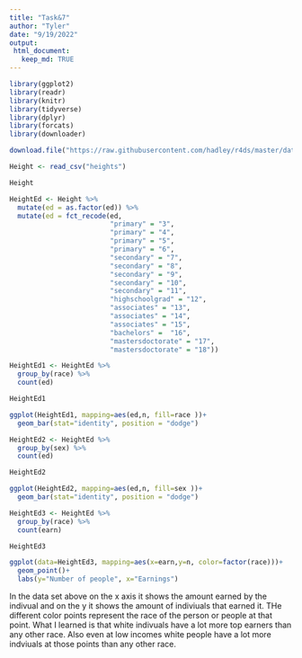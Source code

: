 ```yaml
---
title: "Task&7"
author: "Tyler"
date: "9/19/2022"
output: 
 html_document:
   keep_md: TRUE
---
```


```r
library(ggplot2)
library(readr)
library(knitr)
library(tidyverse)
library(dplyr)
library(forcats)
library(downloader)
```



```r
download.file("https://raw.githubusercontent.com/hadley/r4ds/master/data/heights.csv", "heights")

Height <- read_csv("heights")

Height

```


```r
HeightEd <- Height %>%
  mutate(ed = as.factor(ed)) %>%
  mutate(ed = fct_recode(ed,
                         "primary" = "3",
                         "primary" = "4",
                         "primary" = "5",
                         "primary" = "6",
                         "secondary" = "7",
                         "secondary" = "8",
                         "secondary" = "9",
                         "secondary" = "10",
                         "secondary" = "11",
                         "highschoolgrad" = "12",
                         "associates" = "13",
                         "associates" = "14",
                         "associates" = "15",
                         "bachelors" =  "16",
                         "mastersdoctorate" = "17",
                         "mastersdoctorate" = "18"))

```

```r
HeightEd1 <- HeightEd %>%
  group_by(race) %>%
  count(ed)

HeightEd1

```

```r
ggplot(HeightEd1, mapping=aes(ed,n, fill=race ))+
  geom_bar(stat="identity", position = "dodge")

```

```r
HeightEd2 <- HeightEd %>%
  group_by(sex) %>%
  count(ed)

HeightEd2
```

```r
ggplot(HeightEd2, mapping=aes(ed,n, fill=sex ))+
  geom_bar(stat="identity", position = "dodge")
```

```r
HeightEd3 <- HeightEd %>%
  group_by(race) %>%
  count(earn)

HeightEd3
```

```r
ggplot(data=HeightEd3, mapping=aes(x=earn,y=n, color=factor(race)))+
  geom_point()+
  labs(y="Number of people", x="Earnings")
```

In the data set above on the x axis it shows the amount earned by the indivual and on the y it shows the amount of indiviuals that earned it. THe different color points represent the race of the person or people at that point. What I learned is that white indivuals have a lot more top earners than any other race. Also even at low incomes white people have a lot more indviuals at those points than any other race. 

